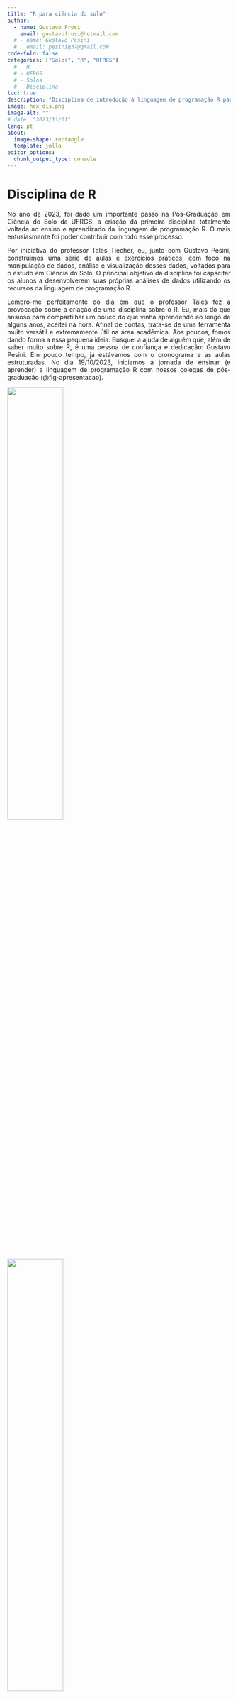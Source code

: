 ```yaml
---
title: "R para ciência do solo"
author:
  - name: Gustavo Frosi
    email: gustavofrosi@hotmail.com
  # - name: Gustavo Pesini
  #   email: pesinig37@gmail.com
code-fold: false
categories: ["Solos", "R", "UFRGS"]
  # - R
  # - UFRGS
  # - Solos
  # - Disciplina
toc: true
description: "Disciplina de introdução à linguagem de programação R para estudos em Ciência do Solo - UFRGS"
image: hex_dis.png
image-alt: ""
# date: "2023/11/01"
lang: pt
about: 
  image-shape: rectangle
  template: jolla
editor_options: 
  chunk_output_type: console
---
```


::: {style="text-align: justify"}

# Disciplina de R

No ano de 2023, foi dado um importante passo na Pós-Graduação em Ciência do Solo da UFRGS: a criação da primeira disciplina totalmente voltada ao ensino e aprendizado da linguagem de programação R. O mais entusiasmante foi poder contribuir com todo esse processo.

Por iniciativa do professor Tales Tiecher, eu, junto com Gustavo Pesini, construímos uma série de aulas e exercícios práticos, com foco na manipulação de dados, análise e visualização desses dados, voltados para o estudo em Ciência do Solo. O principal objetivo da disciplina foi capacitar os alunos a desenvolverem suas próprias análises de dados utilizando os recursos da linguagem de programação R.

Lembro-me perfeitamente do dia em que o professor Tales fez a provocação sobre a criação de uma disciplina sobre o R. Eu, mais do que ansioso para compartilhar um pouco do que vinha aprendendo ao longo de alguns anos, aceitei na hora. Afinal de contas, trata-se de uma ferramenta muito versátil e extremamente útil na área acadêmica. Aos poucos, fomos dando forma a essa pequena ideia. Busquei a ajuda de alguém que, além de saber muito sobre R, é uma pessoa de confiança e dedicação: Gustavo Pesini. Em pouco tempo, já estávamos com o cronograma e as aulas estruturadas. No dia 19/10/2023, iniciamos a jornada de ensinar (e aprender) a linguagem de programação R com nossos colegas de pós-graduação (@fig-apresentacao).

::: {#fig-apresentacao layout-ncol=1}

![](ima/apre.jpg){fig-align="center" width="50%" #fig-eu}

![](ima/apre1.png){fig-align="center" width="50%" #fig-apre}

Primeira aula da disciplina de R para Ciência do Solo da UFRGS
:::


<!-- ![Primeira aula da disciplina de R para Ciência do Solo da UFRGS](ima/apre.jpg){fig-align="center" width="50%"} -->

<!-- ![Primeira aula da disciplina de R para Ciência do Solo da UFRGS](ima/apre1.png){fig-align="center" width="100%"} -->

## Cronograma

Um total de nove aulas foram produzidas (@tbl-crono) e ministradas ao longo de pouco mais de um mês. O conteúdo programático começou pelos fundamentos, considerando que alguns alunos nunca haviam tido contato prévio com a ferramenta. Assim, iniciamos com uma introdução ao ambiente, abordando os conceitos mais básicos do funcionamento de uma linguagem de programação. Na segunda etapa, o foco foi direcionado para a análise de dados, incluindo procedimentos de manipulação e visualização de dados, além da aplicação dos principais testes estatísticos. Por fim, a última etapa consistiu em uma breve explanação sobre análise multivariada e na criação de relatórios com o R.

```r
#| label: tbl-crono
#| echo: false
#| tbl-cap: Cronograma das aulas do curso

library(gt)

# Dados
cronograma <- data.frame(
  Aula = 1:9,
  Tópicos = c(
    "Apresentação da disciplina, lógica de programação para não programadores, histórico do R, aplicação à Ciência do Solo, instalação de softwares",
    "Interface do R, sintaxe básica, operadores, objetos e classes de objetos no R",
    "Operações matemáticas, estruturas de repetição e seleção, funções, organização de planilhas",
    "Importação de dados, organização, filtro, seleção, transformação de variáveis, exportação de dados",
    "Gráficos no R com ggplot2, gramática de gráficos, gráficos de pontos, barras, linhas e composição",
    "Estatística descritiva, ANOVA, testes de comparação de médias",
    "Modelos mistos, correlação e regressões",
    "Testes não paramétricos",
    "PCA, análise discriminante, relatórios automáticos"
  )
)

# Tabela com gt
cronograma %>%
  gt() %>%
  cols_label(
    Aula = "Aula",
    Tópicos = "Tópicos"
  ) %>%
  opt_table_font(
    font = "Arial"
  ) %>%
  tab_options(
    table.font.size = px(18),
    heading.align = "center" # Centralizar o título
  )
```

## A experiência 

Para mim, foi uma oportunidade incrível participar desta disciplina. Não apenas pela dinâmica de estruturar, organizar e conduzir as atividades, mas também por ensinar algo que terá um impacto direto no trabalho dos meus colegas e amigos da pós-graduação. É claro que, assim como outras, esta disciplina representa apenas um ponto de partida; muito estudo ainda será necessário no futuro.

Foi fascinante observar como, ao longo do tempo, os alunos foram capazes de realizar todas as tarefas propostas e de avançar de forma autônoma, mesmo após o término da disciplina. Isso é ainda mais relevante considerando que uma ferramenta como a programação não é algo convencional para a maioria das pessoas, mesmo dentro da academia.

Quero deixar registrado meu agradecimento ao PPGCS por aceitar a iniciativa, ao professor Tales Tiecher pela provocação, incentivo e apoio ao longo desse processo, e ao Gustavo Pesini por colaborar comigo e compartilhar a responsabilidade para que tudo ocorresse conforme o planejado.


# Relatos

Para trazer um pouco das "vozes" e da vivência de quem participou do processo, fiz questão de perguntar a alguns dos envolvidos como foi a experiência e se houve benefícios pessoais.

Abaixo estão os relatos não apenas das pessoas que viabilizaram e permitiram a realização da disciplina, mas também de quem se dispôs a aprender um pouco sobre a ferramenta.

> A disciplina "R Aplicado à Ciência do Solo", organizada e ministrada com a participação do Doutorando Gustavo Frosi do PPGCS, foi um marco importante na formação e capacitação dos alunos. Ao longo do curso, foram atendidas as expectativas quanto à construção e condução do conteúdo, que proporcionou uma sólida base no uso do software R como ferramenta essencial para análise e visualização de dados na Ciência do Solo. A disciplina destacou a relevância do aprendizado de ferramentas computacionais, independentemente da área, mostrando como elas podem otimizar o trabalho de análise de dados e contribuir para o avanço na interpretação e apresentação de dados. A contribuição dessa disciplina ao PPGCS foi imensa, pois além de enriquecer o currículo, ofereceu aos alunos uma valiosa oportunidade de aprimoramento, capacitando-os para desafios futuros na área científica e profissional. A experiência proporcionada foi um grande diferencial na formação dos alunos do PPGCS da UFGRS.
> - Tales Tiecher (Professor de Química do Solo do Departamento de Solos da Faculdade de Agronomia da UFRGS)

> São perguntas difíceis. Por que eu topei fazer disciplina aquela vez? Eu acho que foi mais por um desafio. Porque quando você tem que passar informação para alguém, você precisa primeiro saber sobre o que tu estás falando. Não necessariamente você precisa dominar aquele assunto, mas entender do que tu estás querendo dizer. Então, acho que foi mais por isso mesmo, sabe? Mais por um desafio. Porque se eu tenho que falar para as pessoas sobre regressão, eu vou atrás de aprender sobre o que é regressão e isso foi importante porque depois deu para ver como resultado que eu tive de ir atrás e buscar material, de buscar um monte de coisa que foi bem bacana. Então, acho que mais por isso.
Eu acho que a importância para o programa é bastante grande, visto que a gente usa muito esse tipo de abordagem para avaliar dados. Nós trabalhamos muito com a experimentação agrícola, que envolve esse tipo de análise, que com essas ferramentas se dá para fazer esse tipo de análise de forma rápida, facilitada, automatizada, e que é importante para nós aqui como estudantes na pós-graduação. Acho que seria isso.
E, para mim, obviamente, foi algo bastante importante, porque, claro, quando você desafia a fazer um trabalho, tu tens que saber sobre o que tu tá falando, voltando lá no início do que eu estive falando. Mas, com certeza, eu aprendi bastante coisa com as tuas aulas, como aluno também, já que eu estava matriculado e passando algumas coisas também. Então foi mais ou menos isso.
> - Gustavo Pesini (Mestrando em Ciência do Solo - UFRGS)

> Fazer o curso de R desenvolvido no Programa de Pós-Graduação em Ciência do Solo foi uma experiência transformadora para mim. Eu comecei do zero, sem nenhum conhecimento na área, e com o curso consegui aprender a organizar e analisar dados, além de criar gráficos de forma prática. O que mais gostei foi como os conceitos foram explicados de maneira clara e acessível, o que me ajudou a entender temas que antes pareciam complexos. Esse aprendizado também complementou muito bem os conteúdos da disciplina de estatística que estou estudando. Recomendo o curso do R, principalmente às pessoas que, estão iniciando na análise de dados e querem construir uma base sólida.
> - Alder Duarte (Doutorando em Ciência do Solo - UFRGS)

> Minha experiência no curso de R foi muito desafiadora, pois nunca havia trabalhado com programação, e ainda mais considerando análises estatísticas. Assim, foi muito gratificante aprender e descobrir que, com a programação, eu poderia obter uma análise completa sobre meu mundo de dados – e falo "um mundo" porque há muita coisa. A abordagem por parte da equipe que ofereceu o curso facilitou muito meu trabalho, permitindo otimizar meu tempo.
> - Anahi Ferreira (Mestranda em Ciência do Solo - UFRGS)

> Tive muita satisfação com a disciplina de R. O conteúdo foi relevante e bem estruturado, desde conceitos básicos até aplicações práticas. Isso me permitiu aprender a criar scripts tanto análise dos dados quanto na criação de gráficos para minha pesquisa. Além disso, a introdução de tópicos sobre a visualização dos dados, com o uso do pacote ggplot2, foi uma ótima forma para ver as possibilidades de aplicação do R. Os professores demonstraram grande domínio do R e seus pacotes, sempre disposto a esclarecer dúvidas e oferecer exemplos práticos relacionados a nossa área de pesquisa. No geral, foi uma experiência muito positiva e enriquecedora. Me permitiu ter contato com uma ferramenta muito boa e que será de muita ajuda em meus trabalhos. Hoje, sem necessitar de auxílio do professor, já consigo criar meus próprios scripts para atender as minhas demandas. Agradeço pela oportunidade de participar dessa disciplina.
> - Kayn Eduardo (Mestrando em Ciência do Solo - UFRGS)


# Análise dos relatos!

Óbvio que uma parte analítica não poderia faltar!

Realizei uma pequena análise dos relatos acima. O objetivo foi identificar, no conjunto total de textos, quais emoções foram transmitidas.

Sem muita enrolação, a @fig-emocao apresenta as contagens totais de cada emoção. Observa-se que a maioria expressou frases com sentimentos positivos, o que reforça a relevância da disciplina.

```r
#| label: fig-emocao
#| echo: false
#| message: false
#| warning: false
#| fig-cap: Emoções passadas pelos relatos da disciplina

# sentimento --------------------------------------------------------------
library(stopwords)
library(tidyverse)
library(syuzhet)

relatos <- tibble(
  Nome = c(
    "Tales Tiecher",
    "Gustavo Pesini",
    "Alder Duarte",
    "Anahi Ferreira",
    "Kayn Eduardo"
  ),
  Relato = c(
    "A disciplina \"R Aplicado à Ciência do Solo\", organizada e ministrada com a participação do Doutorando Gustavo Frosi do PPGCS, foi um marco importante na formação e capacitação dos alunos. Ao longo do curso, foram atendidas as expectativas quanto à construção e condução do conteúdo, que proporcionou uma sólida base no uso do software R como ferramenta essencial para análise e visualização de dados na Ciência do Solo. A disciplina destacou a relevância do aprendizado de ferramentas computacionais, independentemente da área, mostrando como elas podem otimizar o trabalho de análise de dados e contribuir para o avanço na interpretação e apresentação de dados. A contribuição dessa disciplina ao PPGCS foi imensa, pois além de enriquecer o currículo, ofereceu aos alunos uma valiosa oportunidade de aprimoramento, capacitando-os para desafios futuros na área científica e profissional. A experiência proporcionada foi um grande diferencial na formação dos alunos do PPGCS da UFGRS.",
    "São perguntas difíceis. Por que eu topei fazer disciplina aquela vez? Eu acho que foi mais por um desafio. Porque quando você tem que passar informação para alguém, você precisa primeiro saber sobre o que tu estás falando. Não necessariamente você precisa dominar aquele assunto, mas entender do que tu estás querendo dizer. Então, acho que foi mais por isso mesmo, sabe? Mais por um desafio. Porque se eu tenho que falar para as pessoas sobre regressão, eu vou atrás de aprender sobre o que é regressão e isso foi importante porque depois deu para ver como resultado que eu tive de ir atrás e buscar material, de buscar um monte de coisa que foi bem bacana. Então, acho que mais por isso. Eu acho que a importância para o programa é bastante grande, visto que a gente usa muito esse tipo de abordagem, de avaliar dados, de, sei lá, trabalhar com a parte bastante. Nós trabalhamos muito com a experimentação agrícola, que envolve esse tipo de análise, que com essas ferramentas se dá para fazer esse tipo de análise de forma rápida, facilitada, automatizada, e que é importante para nós aqui como estudantes na pós-graduação. Acho que seria isso. E, para mim, obviamente, foi algo bastante importante, porque, claro, quando você desafia a fazer um trabalho, tu tens que saber sobre o que tu tá falando, voltando lá no início do que eu estive falando. Mas, com certeza, eu aprendi bastante coisa com as tuas aulas, como aluno também, já que eu estava matriculado e passando algumas coisas também. Então foi mais ou menos isso.",
    "Fazer o curso de R desenvolvido no Programa de Post-Graduação em Ciência do Solo foi uma experiência transformadora para mim. Eu comecei do zero, sem nenhum conhecimento na área, e com o curso consegui aprender a organizar e analisar dados, além de criar gráficos de forma prática. O que mais gostei foi como os conceitos foram explicados de maneira clara e acessível, o que me ajudou a entender temas que antes pareciam complexos. Esse aprendizado também complementou muito bem os conteúdos da disciplina de estatística que estou estudando. Recomendo o curso do R, principalmente às pessoas que, estão iniciando na análise de dados e querem construir uma base sólida.",
    "Minha experiência no curso de R foi muito desafiadora, pois nunca havia trabalhado com programação, e ainda mais considerando análises estatísticas. Assim, foi muito gratificante aprender e descobrir que, com a programação, eu poderia obter uma análise completa sobre meu mundo de dados – e falo \"um mundo\" porque há muita coisa. A abordagem por parte da equipe que ofereceu o curso facilitou muito meu trabalho, permitindo otimizar meu tempo.",
    "Tive muita satisfação com a disciplina de R. O conteúdo foi relevante e bem estruturado, desde conceitos básicos até aplicações práticas. Isso me permitiu aprender a criar scripts tanto análise dos dados quanto na criação de gráficos para minha pesquisa. Além disso, a introdução de tópicos sobre a visualização dos dados, com o uso do pacote ggplot2, foi uma ótima forma para ver as possibilidades de aplicação do R. Os professores demonstraram grande domínio do R e seus pacotes, sempre disposto a esclarecer dúvidas e oferecer exemplos práticos relacionados a nossa área de pesquisa. No geral, foi uma experiência muito positiva e enriquecedora. Me permitiu ter contato com uma ferramenta muito boa e que será de muita ajuda em meus trabalhos. Hoje, sem necessitar de auxílio do professor, já consigo criar meus próprios scripts para atender as minhas demandas. Agradeço pela oportunidade de participar dessa disciplina."
  )
)

sentimentcheck <- get_nrc_sentiment(relatos$Relato, 
                                    language = "portuguese")
# head(sentimentcheck)

textdf <- cbind(relatos$Relato,sentimentcheck)
sentimentdf <- data.frame(colSums(textdf[,2:11]))
names(sentimentdf) <- "SentimentCount"
sentimentdf <- cbind("sentiment"=rownames(sentimentdf),sentimentdf)
# head(sentimentdf)

sentimentdf$sentiment  <- c(
  "raiva",
  "antecipação",
  "desgosto",
  "medo",
  "alegria",
  "tristeza",
  "surpresa",
  "confiança",
  "negativo",
  "positivo"
)

x <-ggplot(sentimentdf) +
  aes(x=fct_reorder(sentiment, SentimentCount),y=SentimentCount)  +
  geom_bar(stat='identity', fill = "#869d16", 
           col = "#1a223d") + 
  coord_flip() +
  geom_text(aes(x = sentiment, y = SentimentCount,
                label = SentimentCount), 
            nudge_y = -1, col = "white", size = 5) +
theme_minimal(20) +
  labs(x = NULL, y = "Contagem")
x


```

:::


::: .footer
No final de tudo, tudo só foi feito para ajudar!
:::

